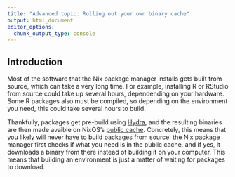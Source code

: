 ```yaml
---
title: "Advanced topic: Rolling out your own binary cache"
output: html_document
editor_options:
  chunk_output_type: console
---
```


## Introduction

Most of the software that the Nix package manager installs gets built from source, which
can take a very long time. For example, installing R or RStudio from source could take
up several hours, dependending on your hardware. Some R packages also must be compiled, so
depending on the environment you need, this could take several hours to build.

Thankfully, packages get pre-build using [Hydra](https://hydra.nixos.org/project/nixpkgs), 
and the resulting binaries are then made avaible on NixOS’s [public cache](https://cache.nixos.org/).
Concretely, this means that you likely will never have to build packages from source: the
Nix package manager first checks if what you need is in the public cache, and if yes, it downloads
a binary from there instead of building it on your computer. This means that building an environment
is just a matter of waiting for packages to download.
